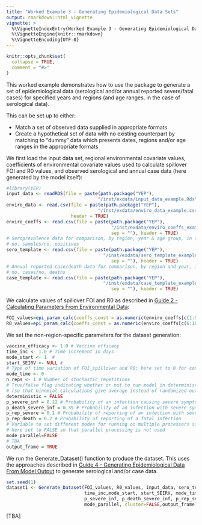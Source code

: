 ```yaml
---
title: "Worked Example 3 - Generating Epidemiological Data Sets"
output: rmarkdown::html_vignette
vignette: >
  %\VignetteIndexEntry{Worked Example 3 - Generating Epidemiological Data Sets}
  %\VignetteEngine{knitr::rmarkdown}
  %\VignetteEncoding{UTF-8}
---
```


```r
knitr::opts_chunk$set(
  collapse = TRUE,
  comment = "#>"
)
```

This worked example demonstrates how to use the package to generate a set of epidemiological data (serological and/or annual reported severe/fatal cases) for specified years and regions (and age ranges, in the case of serological data). 

This can be set up to either:

* Match a set of observed data supplied in appropriate formats
* Create a hypothetical set of data with no existing counterpart by matching to "dummy" data which presents dates, regions and/or age ranges in the appropriate formats

We first load the input data set, regional environmental covariate values, coefficients of environmental covariate values used to calculate spillover FOI and R0 values, and observed serological and annual case data (here generated by the model itself):

```r
#library(YEP)
input_data <- readRDS(file = paste(path.package("YEP"), 
                                  "/inst/exdata/input_data_example.Rds", sep = ""))
enviro_data <- read.csv(file = paste(path.package("YEP"), 
                                  "/inst/exdata/enviro_data_example.csv", sep = ""),
                        header = TRUE)
enviro_coeffs <- read.csv(file = paste(path.package("YEP"), 
                                       "/inst/exdata/enviro_coeffs_example.csv",
                                       sep = ""), header = TRUE)
# Seroprevalence data for comparison, by region, year & age group, in format 
# no. samples/no. positives
sero_template <- read.csv(file = paste(path.package("YEP"), 
                                    "/inst/exdata/sero_template_example.csv",
                                       sep = ""), header = TRUE)  
# Annual reported case/death data for comparison, by region and year, in format 
# no. cases/no. deaths  
case_template <- read.csv(file = paste(path.package("YEP"), 
                                    "/inst/exdata/case_template_example.csv",
                                       sep = ""), header = TRUE)   
```

We calculate values of spillover FOI and R0 as described in [Guide 2 - Calculating Parameters From Environmental Data](https://mrc-ide.github.io/YEP/articles/CGuideBParametersEnvironment.html):

```r
FOI_values=epi_param_calc(coeffs_const = as.numeric(enviro_coeffs[c(1:5)]), coeffs_var = NULL, enviro_data_const = enviro_data, enviro_data_var = NULL)
R0_values=epi_param_calc(coeffs_const = as.numeric(enviro_coeffs[c(6:10)]), coeffs_var = NULL, enviro_data_const = enviro_data, enviro_data_var = NULL)
```

We set the non-region-specific parameters for the dataset generation:

```r
vaccine_efficacy <- 1.0 # Vaccine efficacy
time_inc <- 1.0 # Time increment in days
mode_start <- 1  #    
start_SEIRV <- NULL #   
# Type of time variation of FOI_spillover and R0; here set to 0 for constant values
mode_time <- 0     
n_reps <- 1 # Number of stochastic repetitions
# True/false flag indicating whether or not to run model in deterministic mode
# (so that binomial calculations give average instead of randomized output)
deterministic = FALSE
p_severe_inf = 0.12 # Probability of an infection causing severe symptoms
p_death_severe_inf = 0.39 # Probability of an infection with severe symptoms causing death
p_rep_severe = 0.1 # Probability of reporting of an infection with severe (non-fatal) symptoms
p_rep_death = 0.2 # Probability of reporting of a fatal infection
# Variable to set different modes for running on multiple processors simultaneously;
# here set to FALSE so that parallel processing is not used
mode_parallel=FALSE
# TBA
output_frame = TRUE
```

We run the Generate_Dataset() function to produce the dataset. This uses the approaches described in [Guide 4 - Generating Epidemiological Data From Model Output](https://mrc-ide.github.io/YEP/articles/CGuideDEpiDataGenerate.html) to generate serological and/or case data.

```r
set.seed(1)
dataset1 <- Generate_Dataset(FOI_values, R0_values, input_data, sero_template, case_template, vaccine_efficacy,
                             time_inc,mode_start, start_SEIRV, mode_time, n_reps, deterministic, 
                             p_severe_inf, p_death_severe_inf, p_rep_severe, p_rep_death,
                             mode_parallel, cluster=FALSE,output_frame)
```

[TBA]
